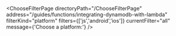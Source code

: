


<ChooseFilterPage
    directoryPath="/ChooseFilterPage"
    address="/guides/functions/integrating-dynamodb-with-lambda"
    filterKind="platform"
    filters={['js','android','ios']}
    currentFilter="all"
    message={'Choose a platform:'}
/>
